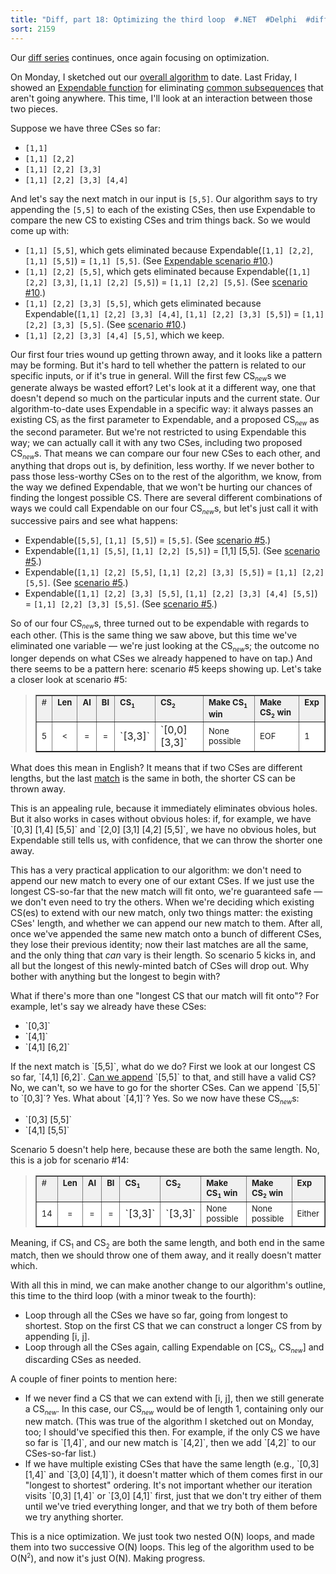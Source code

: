 ```yaml
---
title: "Diff, part 18: Optimizing the third loop  #.NET  #Delphi  #diff"
sort: 2159
---
```

Our <a href="http://blog.excastle.com/tag/diff/">diff series</a> continues, once again focusing on optimization.

On Monday, I sketched out our <a href="http://blog.excastle.com/2005/04/18/diff-part-16-a-look-back-and-a-big-o/">overall algorithm</a> to date. Last Friday, I showed an <a href="http://blog.excastle.com/2005/04/15/diff-part-15-implementing-expendable/">Expendable function</a> for eliminating <a href="http://blog.excastle.com/2005/03/29/diff-part-3-introducing-the-longest-common-subsequence/">common subsequences</a> that aren't going anywhere. This time, I'll look at an interaction between those two pieces.

Suppose we have three CSes so far:

* `[1,1]`
* `[1,1] [2,2]`
* `[1,1] [2,2] [3,3]`
* `[1,1] [2,2] [3,3] [4,4]`

And let's say the next match in our input is `[5,5]`. Our algorithm says to try appending the `[5,5]` to each of the existing CSes, then use Expendable to compare the new CS to existing CSes and trim things back. So we would come up with:

* `[1,1] [5,5]`, which gets eliminated because Expendable(`[1,1] [2,2]`, `[1,1] [5,5]`) = `[1,1] [5,5]`. (See <a href="http://blog.excastle.com/2005/04/15/diff-part-15-implementing-expendable/">Expendable scenario #10</a>.)
* `[1,1] [2,2] [5,5]`, which gets eliminated because Expendable(`[1,1] [2,2] [3,3]`, `[1,1] [2,2] [5,5]`) = `[1,1] [2,2] [5,5]`. (See <a href="http://blog.excastle.com/2005/04/15/diff-part-15-implementing-expendable/">scenario #10</a>.)
* `[1,1] [2,2] [3,3] [5,5]`, which gets eliminated because Expendable(`[1,1] [2,2] [3,3] [4,4]`, `[1,1] [2,2] [3,3] [5,5]`) = `[1,1] [2,2] [3,3] [5,5]`. (See <a href="http://blog.excastle.com/2005/04/15/diff-part-15-implementing-expendable/">scenario #10</a>.)
* `[1,1] [2,2] [3,3] [4,4] [5,5]`, which we keep.

Our first four tries wound up getting thrown away, and it looks like a pattern may be forming. But it's hard to tell whether the pattern is related to our specific inputs, or if it's true in general. Will the first few CS<sub><small><i>new</i></small></sub>s we generate always be wasted effort?
Let's look at it a different way, one that doesn't depend so much on the particular inputs and the current state. Our algorithm-to-date uses Expendable in a specific way: it always passes an existing CS<sub><small><i>i</i></small></sub> as the first parameter to Expendable, and a proposed CS<sub><small><i>new</i></small></sub> as the second parameter. But we're not restricted to using Expendable this way; we can actually call it with any two CSes, including two proposed CS<sub><small><i>new</i></small></sub>s. That means we can compare our four new CSes to each other, and anything that drops out is, by definition, less worthy. If we never bother to pass those less-worthy CSes on to the rest of the algorithm, we know, from the way we defined Expendable, that we won't be hurting our chances of finding the longest possible CS.
There are several different combinations of ways we could call Expendable on our four CS<sub><small><i>new</i></small></sub>s, but let's just call it with successive pairs and see what happens:

* Expendable(`[5,5]`, `[1,1] [5,5]`) = `[5,5]`. (See <a href="http://blog.excastle.com/2005/04/15/diff-part-15-implementing-expendable/">scenario #5</a>.)
* Expendable(`[1,1] [5,5]`, `[1,1] [2,2] [5,5]`) = [1,1] [5,5]. (See <a href="http://blog.excastle.com/2005/04/15/diff-part-15-implementing-expendable/">scenario #5</a>.)
* Expendable(`[1,1] [2,2] [5,5]`, `[1,1] [2,2] [3,3] [5,5]`) = `[1,1] [2,2] [5,5]`. (See <a href="http://blog.excastle.com/2005/04/15/diff-part-15-implementing-expendable/">scenario #5</a>.)
* Expendable(`[1,1] [2,2] [3,3] [5,5]`, `[1,1] [2,2] [3,3] [4,4] [5,5]`) = `[1,1] [2,2] [3,3] [5,5]`. (See <a href="http://blog.excastle.com/2005/04/15/diff-part-15-implementing-expendable/">scenario #5</a>.)

So of our four CS<sub><small><i>new</i></small></sub>s, three turned out to be expendable with regards to each other. (This is the same thing we saw above, but this time we've eliminated one variable &#8212; we're just looking at the CS<sub><small><i>new</i></small></sub>s; the outcome no longer depends on what CSes we already happened to have on tap.) And there seems to be a pattern here: scenario #5 keeps showing up. Let's take a closer look at scenario #5:

<blockquote>
<table style="BORDER-COLLAPSE: collapse" cellSpacing="0" cellPadding="2" border="1">
<tbody>
<tr vAlign="top" bgColor="#f0f0f0">
<td><font size="2">#</font></td>
<td><font size="2"><strong>Len</strong></font></td>
<td><font size="2"><strong>AI</strong></font></td>
<td><font size="2"><strong>BI</strong></font></td>
<td><font size="2"><strong>CS<sub><small>1</small></sub></strong></font></td>
<td><font size="2"><strong>CS<sub><small>2</small></sub></strong></font></td>
<td><font size="2"><strong>Make CS<sub><small>1</small></sub> win</strong></font></td>
<td><font size="2"><strong>Make CS<sub><small>2</small></sub> win</strong></font></td>
<td><font size="2"><strong>Exp</strong></font></td>
</tr>
<tr bgColor="#ffffff">
<td><font size="2">5</font></td>
<td align="middle"><font size="2">&lt;</font></td>
<td align="middle"><font size="2">=</font></td>
<td align="middle"><font size="2">=</font></td>
<td>`[3,3]`</td>
<td>`[0,0] [3,3]`</td>
<td><font size="2">None possible</font></td>
<td><font size="2">EOF</font></td>
<td><font size="2">1</font></td>
</tr>
</tbody>
</table>
</blockquote>

<p>What does this mean in English? It means that if two CSes are different lengths, but the last <a href="http://blog.excastle.com/2005/03/31/diff-part-4-matches/">match</a> is the same in both, the shorter CS can be thrown away.</p>
<p>This is an appealing rule, because it immediately eliminates obvious holes. But it also works in cases without obvious holes: if, for example, we have `[0,3] [1,4] [5,5]` and `[2,0] [3,1] [4,2] [5,5]`, we have no obvious holes, but Expendable still tells us, with confidence, that we can throw the shorter one away.</p>
<p>This has a very practical application to our algorithm: we don't need to append our new match to every one of our extant CSes. If we just use the longest CS-so-far that the new match will fit onto, we're guaranteed safe &#8212; we don't even need to try the others. When we're deciding which existing CS(es) to extend with our new match, only two things matter: the existing CSes' length, and whether we can append our new match to them. After all, once we've appended the same new match onto a bunch of different CSes, they lose their previous identity; now their last matches are all the same, and the only thing that <em>can</em> vary is their length. So scenario 5 kicks in, and all but the longest of this newly-minted batch of CSes will drop out. Why bother with anything but the longest to begin with?</p>
<p>What if there's more than one "longest CS that our match will fit onto"? For example, let's say we already have these CSes:</p>
<ul>
<li>`[0,3]`</li>
<li>`[4,1]`</li>
<li>`[4,1] [6,2]`</li>
</ul>
<p>If the next match is `[5,5]`, what do we do? First we look at our longest CS so far, `[4,1] [6,2]`. <a href="http://blog.excastle.com/2005/04/02/diff-part-6-match-strings-and-common-subsequences/">Can we append</a> `[5,5]` to that, and still have a valid CS? No, we can't, so we have to go for the shorter CSes. Can we append `[5,5]` to `[0,3]`? Yes. What about `[4,1]`? Yes. So we now have these CS<sub><small><i>new</i></small></sub>s:</p>
<ul>
<li>`[0,3] [5,5]`</li>
<li>`[4,1] [5,5]`</li>
</ul>
<p>Scenario 5 doesn't help here, because these are both the same length. No, this is a job for scenario #14:</p>
<blockquote>
<table style="BORDER-COLLAPSE: collapse" cellSpacing="0" cellPadding="2" border="1">
<tbody>
<tr vAlign="top" bgColor="#f0f0f0">
<td><font size="2">#</font></td>
<td><font size="2"><strong>Len</strong></font></td>
<td><font size="2"><strong>AI</strong></font></td>
<td><font size="2"><strong>BI</strong></font></td>
<td><font size="2"><strong>CS<sub><small>1</small></sub></strong></font></td>
<td><font size="2"><strong>CS<sub><small>2</small></sub></strong></font></td>
<td><font size="2"><strong>Make CS<sub><small>1</small></sub> win</strong></font></td>
<td><font size="2"><strong>Make CS<sub><small>2</small></sub> win</strong></font></td>
<td><font size="2"><strong>Exp</strong></font></td>
</tr>
<tr bgColor="#ffffff">
<td><font size="2">14</font></td>
<td align="middle"><font size="2">=</font></td>
<td align="middle"><font size="2">=</font></td>
<td align="middle"><font size="2">=</font></td>
<td>`[3,3]`</td>
<td>`[3,3]`</td>
<td><font size="2">None possible</font></td>
<td><font size="2">None possible</font></td>
<td><font size="2">Either</font></td>
</tr>
</tbody>
</table>
</blockquote>

<p>Meaning, if CS<sub><small>1</small></sub> and CS<sub><small>2</small></sub> are both the same length, and both end in the same match, then we should throw one of them away, and it really doesn't matter which.</p>
<p>With all this in mind, we can make another change to our algorithm's outline, this time to the third loop (with a minor tweak to the fourth):</p>
<ul>
<li>Loop through all the CSes we have so far, going from longest to shortest. Stop on the first CS that we can construct a longer CS from by appending [i, j].</li>
<li>Loop through all the CSes again, calling Expendable on [CS<sub><small><i>k</i></small></sub>, CS<sub><small><i>new</i></small></sub>] and discarding CSes as needed.</li>
</ul>
<p>A couple of finer points to mention here:</p>
<ul>
<li>If we never find a CS that we can extend with [i, j], then we still generate a CS<sub><small><i>new</i></small></sub>. In this case, our CS<sub><small><i>new</i></small></sub> would be of length 1, containing only our new match. (This was true of the algorithm I sketched out on Monday, too; I should've specified this then. For example, if the only CS we have so far is `[1,4]`, and our new match is `[4,2]`, then we add `[4,2]` to our CSes-so-far list.)</li>
<li>If we have multiple existing CSes that have the same length (e.g., `[0,3] [1,4]` and `[3,0] [4,1]`), it doesn't matter which of them comes first in our "longest to shortest" ordering. It's not important whether our iteration visits `[0,3] [1,4]` or `[3,0] [4,1]` first, just that we don't try either of them until we've tried everything longer, and that we try both of them before we try anything shorter.</li>
</ul>
<p>This is a nice optimization. We just took two nested O(N) loops, and made them into two successive O(N) loops. This leg of the algorithm used to be O(N<sup><small>2</small></sup>), and now it's just O(N). Making progress.</p>
